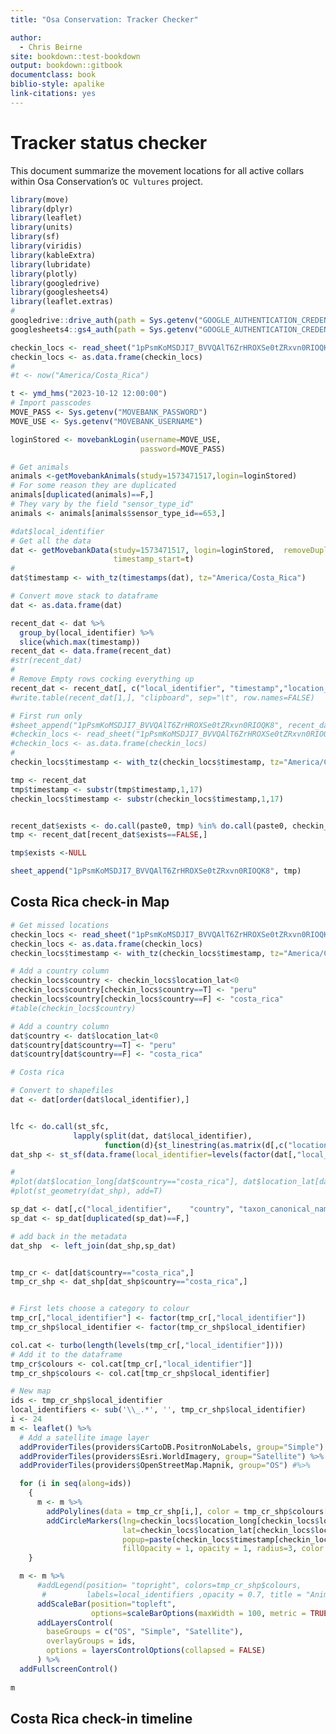 ```yaml
---
title: "Osa Conservation: Tracker Checker"

author:
  - Chris Beirne
site: bookdown::test-bookdown
output: bookdown::gitbook
documentclass: book
biblio-style: apalike
link-citations: yes
---
```


# Tracker status checker

This document summarize the movement locations for all active collars within Osa Conservation's `OC Vultures` project. 

```r
library(move)
library(dplyr)
library(leaflet)
library(units)
library(sf)
library(viridis)
library(kableExtra)
library(lubridate)
library(plotly)
library(googledrive)
library(googlesheets4)
library(leaflet.extras)
#
googledrive::drive_auth(path = Sys.getenv("GOOGLE_AUTHENTICATION_CREDENTIALS"))
googlesheets4::gs4_auth(path = Sys.getenv("GOOGLE_AUTHENTICATION_CREDENTIALS"))

checkin_locs <- read_sheet("1pPsmKoMSDJI7_BVVQAlT6ZrHROXSe0tZRxvn0RIOQK8")
checkin_locs <- as.data.frame(checkin_locs)
#
#t <- now("America/Costa_Rica")

t <- ymd_hms("2023-10-12 12:00:00")
# Import passcodes
MOVE_PASS <- Sys.getenv("MOVEBANK_PASSWORD")
MOVE_USE <- Sys.getenv("MOVEBANK_USERNAME")

loginStored <- movebankLogin(username=MOVE_USE, 
                             password=MOVE_PASS)

# Get animals
animals <-getMovebankAnimals(study=1573471517,login=loginStored)
# For some reason they are duplicated
animals[duplicated(animals)==F,]
# They vary by the field "sensor_type_id"
animals <- animals[animals$sensor_type_id==653,]

#dat$local_identifier
# Get all the data
dat <- getMovebankData(study=1573471517, login=loginStored,  removeDuplicatedTimestamps=TRUE, 
                       timestamp_start=t)
#
dat$timestamp <- with_tz(timestamps(dat), tz="America/Costa_Rica")

# Convert move stack to dataframe
dat <- as.data.frame(dat)

recent_dat <- dat %>% 
  group_by(local_identifier) %>%
  slice(which.max(timestamp))
recent_dat <- data.frame(recent_dat)
#str(recent_dat)
#
# Remove Empty rows cocking everything up
recent_dat <- recent_dat[, c("local_identifier", "timestamp","location_lat", "location_long", "eobs_horizontal_accuracy_estimate", "gps_dop", "gps_satellite_count")]
#write.table(recent_dat[1,], "clipboard", sep="\t", row.names=FALSE)

# First run only
#sheet_append("1pPsmKoMSDJI7_BVVQAlT6ZrHROXSe0tZRxvn0RIOQK8", recent_dat)
#checkin_locs <- read_sheet("1pPsmKoMSDJI7_BVVQAlT6ZrHROXSe0tZRxvn0RIOQK8")
#checkin_locs <- as.data.frame(checkin_locs)
# 
checkin_locs$timestamp <- with_tz(checkin_locs$timestamp, tz="America/Costa_Rica")

tmp <- recent_dat
tmp$timestamp <- substr(tmp$timestamp,1,17) 
checkin_locs$timestamp <- substr(checkin_locs$timestamp,1,17) 


recent_dat$exists <- do.call(paste0, tmp) %in% do.call(paste0, checkin_locs)
tmp <- recent_dat[recent_dat$exists==FALSE,]

tmp$exists <-NULL

sheet_append("1pPsmKoMSDJI7_BVVQAlT6ZrHROXSe0tZRxvn0RIOQK8", tmp)
```

## Costa Rica check-in Map

```r
# Get missed locations
checkin_locs <- read_sheet("1pPsmKoMSDJI7_BVVQAlT6ZrHROXSe0tZRxvn0RIOQK8")
checkin_locs <- as.data.frame(checkin_locs)
checkin_locs$timestamp <- with_tz(checkin_locs$timestamp, tz="America/Costa_Rica")

# Add a country column
checkin_locs$country <- checkin_locs$location_lat<0
checkin_locs$country[checkin_locs$country==T] <- "peru"
checkin_locs$country[checkin_locs$country==F] <- "costa_rica"
#table(checkin_locs$country)

# Add a country column
dat$country <- dat$location_lat<0
dat$country[dat$country==T] <- "peru"
dat$country[dat$country==F] <- "costa_rica"

```

```r
# Costa rica

# Convert to shapefiles
dat <- dat[order(dat$local_identifier),]


lfc <- do.call(st_sfc,
              lapply(split(dat, dat$local_identifier),
                     function(d){st_linestring(as.matrix(d[,c("location_long", "location_lat")]))}))
dat_shp <- st_sf(data.frame(local_identifier=levels(factor(dat[,"local_identifier"])), geom=lfc))

#
#plot(dat$location_long[dat$country=="costa_rica"], dat$location_lat[dat$country=="costa_rica"])
#plot(st_geometry(dat_shp), add=T)

sp_dat <- dat[,c("local_identifier",    "country", "taxon_canonical_name" )]
sp_dat <- sp_dat[duplicated(sp_dat)==F,]

# add back in the metadata
dat_shp  <- left_join(dat_shp,sp_dat)


tmp_cr <- dat[dat$country=="costa_rica",]
tmp_cr_shp <- dat_shp[dat_shp$country=="costa_rica",]


# First lets choose a category to colour
tmp_cr[,"local_identifier"] <- factor(tmp_cr[,"local_identifier"])
tmp_cr_shp$local_identifier <- factor(tmp_cr_shp$local_identifier)

col.cat <- turbo(length(levels(tmp_cr[,"local_identifier"])))
# Add it to the dataframe
tmp_cr$colours <- col.cat[tmp_cr[,"local_identifier"]]
tmp_cr_shp$colours <- col.cat[tmp_cr_shp$local_identifier]

```


```r
# New map
ids <- tmp_cr_shp$local_identifier
local_identifiers <- sub('\\_.*', '', tmp_cr_shp$local_identifier)
i <- 24
m <- leaflet() %>%
  # Add a satellite image layer
  addProviderTiles(providers$CartoDB.PositronNoLabels, group="Simple") %>%
  addProviderTiles(providers$Esri.WorldImagery, group="Satellite") %>%
  addProviderTiles(providers$OpenStreetMap.Mapnik, group="OS") #%>%     

  for (i in seq(along=ids))
    {
      m <- m %>%
        addPolylines(data = tmp_cr_shp[i,], color = tmp_cr_shp$colours[i], group = ids[i], weight=2,opacity=0.3)  %>%
        addCircleMarkers(lng=checkin_locs$location_long[checkin_locs$local_identifier==ids[i]],
                         lat=checkin_locs$location_lat[checkin_locs$local_identifier==ids[i]], 
                         popup=paste(checkin_locs$timestamp[checkin_locs$local_identifier==ids[i]]),
                         fillOpacity = 1, opacity = 1, radius=3, color = "red", group = ids[i], stroke=F)
    }

  m <- m %>%
      #addLegend(position= "topright", colors=tmp_cr_shp$colours, 
       #         labels=local_identifiers ,opacity = 0.7, title = "Animals") %>%
      addScaleBar(position="topleft", 
                  options=scaleBarOptions(maxWidth = 100, metric = TRUE, imperial = FALSE, updateWhenIdle = TRUE)) %>%
      addLayersControl(
        baseGroups = c("OS", "Simple", "Satellite"),
        overlayGroups = ids,
        options = layersControlOptions(collapsed = FALSE)
      ) %>%
  addFullscreenControl()
  
m 
```

## Costa Rica check-in timeline





